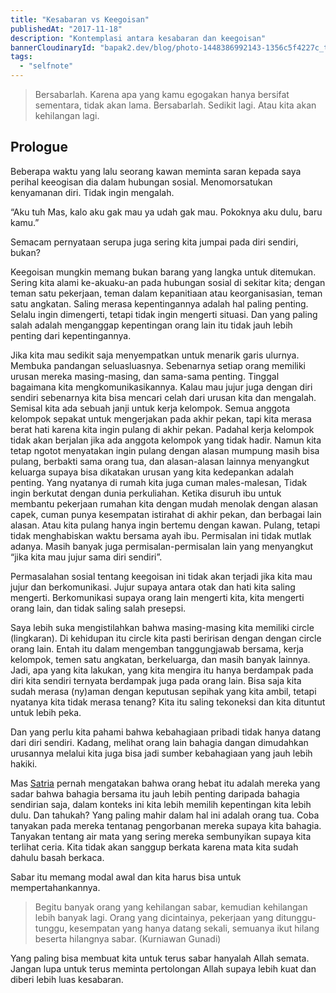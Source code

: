 ```yaml
---
title: "Kesabaran vs Keegoisan"
publishedAt: "2017-11-18"
description: "Kontemplasi antara kesabaran dan keegoisan"
bannerCloudinaryId: "bapak2.dev/blog/photo-1448386992143-1356c5f4227c_tuvb4g"
tags:
  - "selfnote"
---
```


> Bersabarlah. Karena apa yang kamu egogakan hanya bersifat sementara, tidak akan lama. Bersabarlah. Sedikit lagi. Atau kita akan kehilangan lagi.

## Prologue

Beberapa waktu yang lalu seorang kawan meminta saran kepada saya perihal keeogisan dia dalam hubungan sosial. Menomorsatukan kenyamanan diri. Tidak ingin mengalah.

<callout-muted class="aside">“Aku tuh Mas, kalo aku gak mau ya udah gak mau. Pokoknya aku dulu, baru kamu.”</callout-muted>

Semacam pernyataan serupa juga sering kita jumpai pada diri sendiri, bukan?

Keegoisan mungkin memang bukan barang yang langka untuk ditemukan. Sering kita alami ke-akuaku-an pada hubungan sosial di sekitar kita; dengan teman satu pekerjaan, teman dalam kepanitiaan atau keorganisasian, teman satu angkatan. Saling merasa kepentingannya adalah hal paling penting. Selalu ingin dimengerti, tetapi tidak ingin mengerti situasi. Dan yang paling salah adalah menganggap kepentingan orang lain itu tidak jauh lebih penting dari kepentingannya.

Jika kita mau sedikit saja menyempatkan untuk menarik garis ulurnya. Membuka pandangan seluasluasnya. Sebenarnya setiap orang memiliki urusan mereka masing-masing, dan sama-sama penting. Tinggal bagaimana kita mengkomunikasikannya. Kalau mau jujur juga dengan diri sendiri sebenarnya kita bisa mencari celah dari urusan kita dan mengalah. Semisal kita ada sebuah janji untuk kerja kelompok. Semua anggota kelompok sepakat untuk mengerjakan pada akhir pekan, tapi kita merasa berat hati karena kita ingin pulang di akhir pekan. Padahal kerja kelompok tidak akan berjalan jika ada anggota kelompok yang tidak hadir. Namun kita tetap ngotot menyatakan ingin pulang dengan alasan mumpung masih bisa pulang, berbakti sama orang tua, dan alasan-alasan lainnya menyangkut keluarga supaya bisa dikatakan urusan yang kita kedepankan adalah penting. Yang nyatanya di rumah kita juga cuman males-malesan, Tidak ingin berkutat dengan dunia perkuliahan. Ketika disuruh ibu untuk membantu pekerjaan rumahan kita dengan mudah menolak dengan alasan capek, cuman punya kesempatan istirahat di akhir pekan, dan berbagai lain alasan. Atau kita pulang hanya ingin bertemu dengan kawan. Pulang, tetapi tidak menghabiskan waktu bersama ayah ibu. Permisalan ini tidak mutlak adanya. Masih banyak juga permisalan-permisalan lain yang menyangkut “jika kita mau jujur sama diri sendiri”.

Permasalahan sosial tentang keegoisan ini tidak akan terjadi jika kita mau jujur dan berkomunikasi. Jujur supaya antara otak dan hati kita saling mengerti. Berkomunikasi supaya orang lain mengerti kita, kita mengerti orang lain, dan tidak saling salah presepsi.

Saya lebih suka mengistilahkan bahwa masing-masing kita memiliki circle (lingkaran). Di kehidupan itu circle kita pasti beririsan dengan dengan circle orang lain. Entah itu dalam mengemban tanggungjawab bersama, kerja kelompok, temen satu angkatan, berkeluarga, dan masih banyak lainnya. Jadi, apa yang kita lakukan, yang kita mengira itu hanya berdampak pada diri kita sendiri ternyata berdampak juga pada orang lain. Bisa saja kita sudah merasa (ny)aman dengan keputusan sepihak yang kita ambil, tetapi nyatanya kita tidak merasa tenang? Kita itu saling tekoneksi dan kita dituntut untuk lebih peka.

Dan yang perlu kita pahami bahwa kebahagiaan pribadi tidak hanya datang dari diri sendiri. Kadang, melihat orang lain bahagia dangan dimudahkan urusannya melalui kita juga bisa jadi sumber kebahagiaan yang jauh lebih hakiki.

Mas [Satria](https://instagram.com/svatria) pernah mengatakan bahwa orang hebat itu adalah mereka yang sadar bahwa bahagia bersama itu jauh lebih penting daripada bahagia sendirian saja, dalam konteks ini kita lebih memilih kepentingan kita lebih dulu. Dan tahukah? Yang paling mahir dalam hal ini adalah orang tua. Coba tanyakan pada mereka tentanag pengorbanan mereka supaya kita bahagia. Tanyakan tentang air mata yang sering mereka sembunyikan supaya kita terlihat ceria. Kita tidak akan sanggup berkata karena mata kita sudah dahulu basah berkaca.

Sabar itu memang modal awal dan kita harus bisa untuk mempertahankannya.

> Begitu banyak orang yang kehilangan sabar, kemudian kehilangan lebih banyak lagi. Orang yang dicintainya, pekerjaan yang ditunggu-tunggu, kesempatan yang hanya datang sekali, semuanya ikut hilang beserta hilangnya sabar. (Kurniawan Gunadi)

Yang paling bisa membuat kita untuk terus sabar hanyalah Allah semata. Jangan lupa untuk terus meminta pertolongan Allah supaya lebih kuat dan diberi lebih luas kesabaran.
